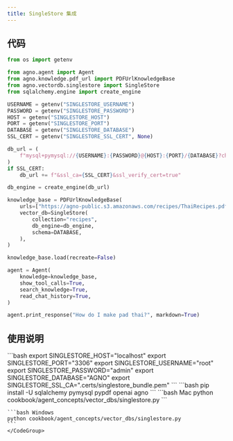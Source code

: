 ```yaml
---
title: SingleStore 集成
---
```

## 代码

```python cookbook/agent_concepts/vector_dbs/singlestore.py
from os import getenv

from agno.agent import Agent
from agno.knowledge.pdf_url import PDFUrlKnowledgeBase
from agno.vectordb.singlestore import SingleStore
from sqlalchemy.engine import create_engine

USERNAME = getenv("SINGLESTORE_USERNAME")
PASSWORD = getenv("SINGLESTORE_PASSWORD")
HOST = getenv("SINGLESTORE_HOST")
PORT = getenv("SINGLESTORE_PORT")
DATABASE = getenv("SINGLESTORE_DATABASE")
SSL_CERT = getenv("SINGLESTORE_SSL_CERT", None)

db_url = (
    f"mysql+pymysql://{USERNAME}:{PASSWORD}@{HOST}:{PORT}/{DATABASE}?charset=utf8mb4"
)
if SSL_CERT:
    db_url += f"&ssl_ca={SSL_CERT}&ssl_verify_cert=true"

db_engine = create_engine(db_url)

knowledge_base = PDFUrlKnowledgeBase(
    urls=["https://agno-public.s3.amazonaws.com/recipes/ThaiRecipes.pdf"],
    vector_db=SingleStore(
        collection="recipes",
        db_engine=db_engine,
        schema=DATABASE,
    ),
)

knowledge_base.load(recreate=False)

agent = Agent(
    knowledge=knowledge_base,
    show_tool_calls=True,
    search_knowledge=True,
    read_chat_history=True,
)

agent.print_response("How do I make pad thai?", markdown=True)
```

## 使用说明

<Steps>
  <Snippet file="create-venv-step.mdx" />

  <Step title="设置环境变量">
    ```bash
    export SINGLESTORE_HOST="localhost"
    export SINGLESTORE_PORT="3306"
    export SINGLESTORE_USERNAME="root"
    export SINGLESTORE_PASSWORD="admin"
    export SINGLESTORE_DATABASE="AGNO"
    export SINGLESTORE_SSL_CA=".certs/singlestore_bundle.pem"
    ```
  </Step>

  <Step title="安装库">
    ```bash
    pip install -U sqlalchemy pymysql pypdf openai agno
    ```
  </Step>

  <Step title="运行智能体">
    <CodeGroup>
    ```bash Mac
    python cookbook/agent_concepts/vector_dbs/singlestore.py
    ```

    ```bash Windows
    python cookbook/agent_concepts/vector_dbs/singlestore.py
    ```
    </CodeGroup>
  </Step>
</Steps>